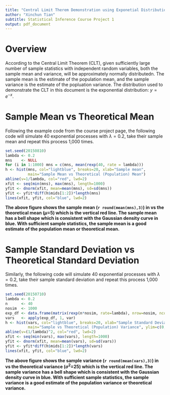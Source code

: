 ```yaml
---
title: "Central Limit Therem Demonstration using Exponetial Distribution"
author: "Xinchun Tian"
subtitle: Statistical Inference Course Project 1
output: pdf_document
---
```


# Overview
According to the Central Limit Theorem (CLT), given sufficiently large number of sample statistics with independent random variables, both the sample mean and variance, will be approximately normally distributedn. The sample mean is the estimate of the population mean, and the sample variance is the estimate of the popluation variance. The distribution used to demonstrate the CLT in this document is the exponential distribution: $y=e^{-x}$.

# Sample Mean vs Theoretical Mean
Following the example code from the course project page, the following code will simulate 40 exponential processes with $\lambda=0.2$, take their sample mean and repeat this process 1,000 times.
```r
set.seed(20150810)
lambda <- 0.2
mns    <- NULL
for (i in 1:1000) mns = c(mns, mean(rexp(40, rate = lambda)))
h <- hist(mns, col="lightblue", breaks=20, xlab="Sample mean", 
          main="Sample Mean vs Theoretical (Population) Mean")
abline(v=1/lambda, col="red", lwd=2)
xfit <- seq(min(mns), max(mns), length=1000) 
yfit <- dnorm(xfit, mean=mean(mns), sd=sd(mns))
yfit <- yfit*diff(h$mids[1:2])*length(mns)
lines(xfit, yfit, col="blue", lwd=2)
```

**The above figure shows the sample mean (`r round(mean(mns),3)`) in \textcolor{blue}{light blue histogram} vs the theoretical mean ($\mu$=5) which is the vertical red line. The sample mean has a bell shape which is consistent with the Gaussian density curve in blue. With sufficient sample statistics, the sample mean is a good estimate of the population mean or theoretical mean.**


# Sample Standard Deviation vs Theoretical Standard Deviation
Similarly, the following code will simulate 40 exponential processes with $\lambda=0.2$, take their sample standard deviation and repeat this process 1,000 times.
```r
set.seed(20150710)
lambda <- 0.2
n      <- 40
nosim  <- 1000
exp_df <- data.frame(matrix(rexp(n*nosim, rate=lambda), nrow=nosim, ncol=n))
vars   <- apply(exp_df, 1, var)
h <- hist(vars, col="lightblue", breaks=20, xlab="Sample Standard Deviation", 
          main="Sample vs Theoretical (Population) Variance", ylim=c(0,200))
abline(v=(1/lambda)^2, col="red", lwd=2)
xfit <- seq(min(vars), max(vars), length=1000) 
yfit <- dnorm(xfit, mean=mean(vars), sd=sd(vars))
yfit <- yfit*diff(h$mids[1:2])*length(vars)
lines(xfit, yfit, col="blue", lwd=2)
```

**The above figure shows the sample variance (`r round(mean(vars),3)`) in \textcolor{blue}{light blue histogram} vs the theoretical variance ($\sigma^2$=25) which is the vertical red line. The sample variance has a bell shape which is consistent with the Gaussian density curve in blue. With sufficient sample statistics, the sample variance is a good estimate of the population variance or theoretical variance.**